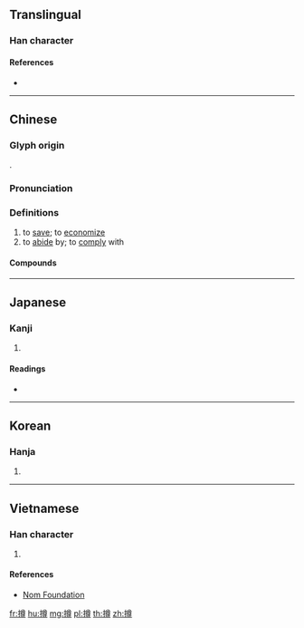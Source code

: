 {{character info/new}}
==Translingual==

===Han character===
{{Han char|rn=64|rad=手|as=12|sn=15|four=48046|canj=QTWI|ids=⿰扌尊}}

====References====
* {{Han ref|kx=0454.220|dkj=12712|dj=0804.020|hdz=31962.070|uh=6499|ud=25753|bh=BCC1|bd=48321}}

----

==Chinese==
{{zh-forms}}

===Glyph origin===
{{Han etym}}
{{Han compound|手|尊|c1=s|t1=hand|c2=p|ls=psc}}.

===Pronunciation===
{{zh-pron
|m=zǔn
|c=zyun2
|mc=y
|oc=y
|cat=v
}}

===Definitions===
{{zh-hanzi}}

# to [[save]]; to [[economize]]
# to [[abide]] by; to [[comply]] with

====Compounds====
{{zh-der|撙省|撙銜|撙節|東撙西節|撙詘|撙撙}}

----

==Japanese==

===Kanji===
{{ja-kanji|grade=|rs=手12}}

# {{defn|lang=ja|sort=手12}}

====Readings====
* {{ja-readings|on=[[そん]] (son)|kun=[[おさえる]] (osaeru)}}

----

==Korean==

===Hanja===
{{ko-hanja|hangeul=준|eumhun=|rv=jun|mr=chun|y=cwun}}

# {{defn|lang=ko|sort=手12}}

----

==Vietnamese==

===Han character===
{{vi-readings|rs=手12|hanviet=tổn}}

# {{defn|lang=vi|sort=手12}}

====References====
* [http://nomfoundation.org/common/nom_details.php?codepoint=6499 Nom Foundation]

[[fr:撙]]
[[hu:撙]]
[[mg:撙]]
[[pl:撙]]
[[th:撙]]
[[zh:撙]]